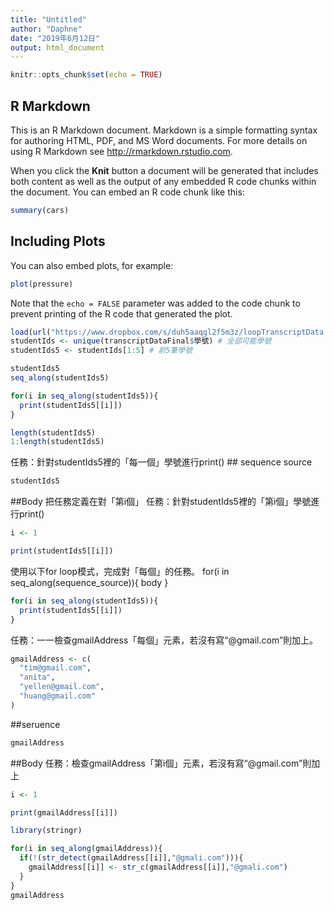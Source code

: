 ```yaml
---
title: "Untitled"
author: "Daphne"
date: "2019年6月12日"
output: html_document
---
```


```r
knitr::opts_chunk$set(echo = TRUE)
```

## R Markdown

This is an R Markdown document. Markdown is a simple formatting syntax for authoring HTML, PDF, and MS Word documents. For more details on using R Markdown see <http://rmarkdown.rstudio.com>.

When you click the **Knit** button a document will be generated that includes both content as well as the output of any embedded R code chunks within the document. You can embed an R code chunk like this:

```r
summary(cars)
```

## Including Plots

You can also embed plots, for example:

```r
plot(pressure)
```

Note that the `echo = FALSE` parameter was added to the code chunk to prevent printing of the R code that generated the plot.
```r
load(url("https://www.dropbox.com/s/duh5aaqgl2f5m3z/loopTranscriptData.Rda?raw=1"))
studentIds <- unique(transcriptDataFinal$學號) # 全部可能學號
studentIds5 <- studentIds[1:5] # 前5筆學號
```
```r
studentIds5
seq_along(studentIds5)
```


```r
for(i in seq_along(studentIds5)){
  print(studentIds5[[i]])
}
```

```r
length(studentIds5)
1:length(studentIds5)
```
任務：針對studentIds5裡的「每一個」學號進行print()
## sequence source
```r
studentIds5
```

##Body
把任務定義在對「第i個」
任務：針對studentIds5裡的「第i個」學號進行print()
```r
i <- 1

print(studentIds5[[i]])
```
使用以下for loop模式，完成對「每個」的任務。
for(i in seq_along(sequence_source)){
  body
}
```r
for(i in seq_along(studentIds5)){
  print(studentIds5[[i]])
}
```

任務：一一檢查gmailAddress「每個」元素，若沒有寫“@gmail.com”則加上。

```r
gmailAddress <- c(
  "tim@gmail.com",
  "anita",
  "yellen@gmail.com",
  "huang@gmail.com"
)
```

##seruence
```r
gmailAddress
```


##Body
任務：檢查gmailAddress「第i個」元素，若沒有寫“@gmail.com”則加上
```r
i <- 1

print(gmailAddress[[i]])
```

```r
library(stringr)

for(i in seq_along(gmailAddress)){
  if(!(str_detect(gmailAddress[[i]],"@gmali.com"))){
    gmailAddress[[i]] <- str_c(gmailAddress[[i]],"@gmali.com")
  }
}
gmailAddress
```









